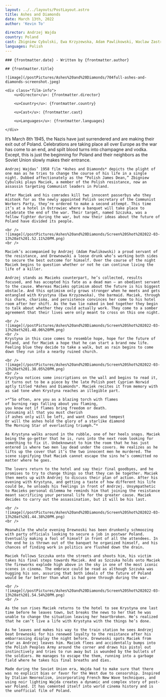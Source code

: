 ```yaml
---
layout: ../../layouts/PostLayout.astro
title: Ashes and Diamonds
date: March 13th, 2022
author: 'Kevin To'

director: Andrzej Wajda
country: Poland
cast: Zbigniew Cybulski, Ewa Krzyzewska, Adam Pawlikowski, Waclaw Zastrzezynski, Bogumil Kobiela, Jan Ciecierski
languages: Polish
---
```


<section class="post-info">

    ### {frontmatter.date} - Written by {frontmatter.author}

    ## {frontmatter.title}

    ![image](/postPictures/Ashes%20and%20Diamonds/704full-ashes-and-diamonds-screenshot.jpeg)

    <div class="film-info">
        <u>Director</u>: {frontmatter.director}

        <u>Country</u>: {frontmatter.country}

        <u>Cast</u>: {frontmatter.cast}

        <u>Languages</u>: {frontmatter.languages}

    </div>

</section>

<article class="main-content">
    It’s March 8th 1945, the Nazis have just surrendered and are making their exit out of Poland. Celebrations are taking place all over Europe as the war has come to an end, and spilt blood turns into champagne and vodka. Except, this is just the beginning for Poland and their neighbors as the Soviet Union slowly makes their entrance.

    Andrzej Wajdas’ 1958 film *Ashes and Diamonds* depicts the plight of one man as he tries to change the course of his life in a single night. Dubbed affectionately as the “Polish James Dean,” Zbigniew Cybulski plays Maciek, a member of the Polish resistance, now an assassin targeting Communist leaders in Poland.

    After Maciek and his comrades kill two innocent passerbys who they mistook for as the newly appointed Polish secretary of the Communist Workers Party, they’re ordered to make a second attempt. This time it’s at a hotel in Ostrowiec where a banquet will take place to celebrate the end of the war. Their target, named Szczuka, was a fellow fighter during the war, but now their ideas about the future of Poland have divided its people.

    <br />
    ![image](/postPictures/Ashes%20and%20Diamonds/Screen%20Shot%202022-03-13%20at%201.52.11%20PM.png)
    <br />

    Maciek’s accompanied by Andrzej (Adam Pawlikowski) a proud servant of the resistance, and Drewnowski a loose drunk who’s working both sides to secure the best outcome for himself. Over the course of the night Maciek begins to question whether or not he can continue living the life of a killer.

    Andrzej stands as Macieks counterpart, he’s collected, results focused, and has accepted his fate as a dead man — an obedient servant to the cause. Whereas Macieks optimism about the future is his biggest obstacle. And this optimism only grows stronger when he meets and gets entangled with Krystyna (Ewa Krzyzewska), the barmaid. Maciek, through his charm, charisma, and persistence convinces her come to his hotel room after her shift. As the two lie naked in bed together they begin to talk about whether they could actually work. They come to a somber agreement that their lives were only meant to cross on this one night.

    <br />
    ![image](/postPictures/Ashes%20and%20Diamonds/Screen%20Shot%202022-03-13%20at%201.48.06%20PM.png)
    <br />
    Krystyna in this case comes to resemble hope, hope for the future of Poland, and for Maciek a hope that he can start a brand new life. Feeling blue they decide to take a walk, but as rain begins to come down they run into a nearby ruined church.

    <br />
    ![image](/postPictures/Ashes%20and%20Diamonds/Screen%20Shot%202022-03-13%20at%201.38.05%20PM.png)
    <br />
    Krystyna notices some inscriptions on the wall and begins to read it, it turns out to be a piece by the late Polish poet Cyprian Norwid aptly titled *Ashes and Diamonds*. Maciek recites it from memory with as sad tone when Krystyna reaches an illegible part.

    >*“So often, are you as a blazing torch with flames
    of burning rags falling about you flaming,
    you know not if flames bring freedom or death.
    Consuming all that you must cherish
    if ashes only will be left, and want Chaos and tempest
    Or will the ashes hold the glory of a starlike diamond
    The Morning Star of everlasting triumph.”*

    As Krystyna walks around in the rubble, one of her heels snaps. Maciek being the go-getter that he is, runs into the next room looking for something to fix it. Unbeknownst to him the room that he has just entered is where two men lay dead under the covers. He realizes as he lifts up the cover that it’s the two innocent men he murdered. The scene signifying that Maciek cannot escape the sins he’s committed no matter where he goes.

    The lovers return to the hotel and say their final goodbyes, and he promises to try to change things so that they can be together. Maciek then meets up with Andrzej to discuss their plan of action. After his evening with Krystyna, and getting a taste of how different his life could be, he unloads his feelings in front of Andrzej. Unsympathetic to Macieks personal dilemma he reminds him that joining the resistance meant sacrificing your personal life for the greater cause. Maciek decides to carry out the assassination, but it will be his last.

    <br />
    ![image](/postPictures/Ashes%20and%20Diamonds/Screen%20Shot%202022-03-13%20at%201.44.38%20PM.png)
    <br />

    Meanwhile the whole evening Drewnoski has been drunkenly schmoozing with party officials looking to secure a job in postwar Poland. Eventually making a fool of himself in front of all the attendees. In the end he is thrown out of the banquet he organized himself, and his chances of finding work in politics are flushed down the drain.

    Maciek follows Szczuka onto the streets and shoots him, his victim takes his final steps towards Maciek. And as Szczuka holds onto Maciek the fireworks explode high above in the sky in one of the most iconic scenes in cinema. The embrace could be read as although Szczuka was hugging his son, assuring that both ideals of the future of Poland would be far better than what is had gone through during the war.

    <br />
    ![image](/postPictures/Ashes%20and%20Diamonds/Screen%20Shot%202022-03-13%20at%201.54.54%20PM.png)
    <br />

    As the sun rises Maciek returns to the hotel to see Krystyna one last time before he leaves town, but breaks the news to her that he was unable to change the situation leaving her heartbroken. He’s realized that he can’t live a life with Krystyna with the things he’s done.

    As he leaves and makes his way to the train station he sees Andrzej beat Drewnoski for his renewed loyalty to the resistance after his embarrassing display the night before. Drewnoski spots Maciek from afar as Andrzej leaves him. Maciek flees and accidentally bumps into the Polish Peoples Army around the corner and draws his pistol out instinctively and tries to run away but is wounded by the bullets of the soldiers. He manages to escape the them, running into a garbage field where he takes his final breaths and dies.

    Made during the Soviet Union era, Wajda had to make sure that there was no explicit bias or favor for the West due to censorship. Inspired by Italian Neorealism, incorporating French New Wave techniques, and using noir lighting Wajda creates a dynamic and complex story of post-war Poland. It has cemented itself into world cinema history and is the unofficial film of Poland.

</article>
